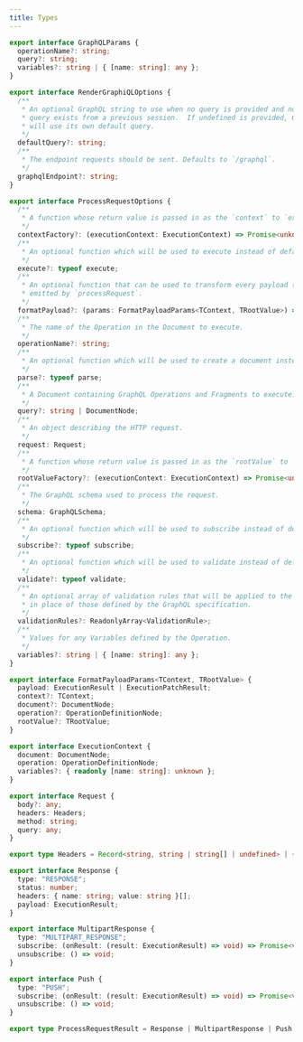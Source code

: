 ```yaml
---
title: Types
---
```


```ts
export interface GraphQLParams {
  operationName?: string;
  query?: string;
  variables?: string | { [name: string]: any };
}

export interface RenderGraphiQLOptions {
  /**
   * An optional GraphQL string to use when no query is provided and no stored
   * query exists from a previous session.  If undefined is provided, GraphiQL
   * will use its own default query.
   */
  defaultQuery?: string;
  /**
   * The endpoint requests should be sent. Defaults to `/graphql`.
   */
  graphqlEndpoint?: string;
}

export interface ProcessRequestOptions {
  /**
   * A function whose return value is passed in as the `context` to `execute`.
   */
  contextFactory?: (executionContext: ExecutionContext) => Promise<unknown> | unknown;
  /**
   * An optional function which will be used to execute instead of default `execute` from `graphql-js`.
   */
  execute?: typeof execute;
  /**
   * An optional function that can be used to transform every payload (i.e. the `data` object and `errors` array) that's
   * emitted by `processRequest`.
   */
  formatPayload?: (params: FormatPayloadParams<TContext, TRootValue>) => any;
  /**
   * The name of the Operation in the Document to execute.
   */
  operationName?: string;
  /**
   * An optional function which will be used to create a document instead of the default `parse` from `graphql-js`.
   */
  parse?: typeof parse;
  /**
   * A Document containing GraphQL Operations and Fragments to execute.
   */
  query?: string | DocumentNode;
  /**
   * An object describing the HTTP request.
   */
  request: Request;
  /**
   * A function whose return value is passed in as the `rootValue` to `execute`.
   */
  rootValueFactory?: (executionContext: ExecutionContext) => Promise<unknown> | unknown;
  /**
   * The GraphQL schema used to process the request.
   */
  schema: GraphQLSchema;
  /**
   * An optional function which will be used to subscribe instead of default `subscribe` from `graphql-js`.
   */
  subscribe?: typeof subscribe;
  /**
   * An optional function which will be used to validate instead of default `validate` from `graphql-js`.
   */
  validate?: typeof validate;
  /**
   * An optional array of validation rules that will be applied to the document
   * in place of those defined by the GraphQL specification.
   */
  validationRules?: ReadonlyArray<ValidationRule>;
  /**
   * Values for any Variables defined by the Operation.
   */
  variables?: string | { [name: string]: any };
}

export interface FormatPayloadParams<TContext, TRootValue> {
  payload: ExecutionResult | ExecutionPatchResult;
  context?: TContext;
  document?: DocumentNode;
  operation?: OperationDefinitionNode;
  rootValue?: TRootValue;
}

export interface ExecutionContext {
  document: DocumentNode;
  operation: OperationDefinitionNode;
  variables?: { readonly [name: string]: unknown };
}

export interface Request {
  body?: any;
  headers: Headers;
  method: string;
  query: any;
}

export type Headers = Record<string, string | string[] | undefined> | { get(name: string): string | null };

export interface Response {
  type: "RESPONSE";
  status: number;
  headers: { name: string; value: string }[];
  payload: ExecutionResult;
}

export interface MultipartResponse {
  type: "MULTIPART_RESPONSE";
  subscribe: (onResult: (result: ExecutionResult) => void) => Promise<void>;
  unsubscribe: () => void;
}

export interface Push {
  type: "PUSH";
  subscribe: (onResult: (result: ExecutionResult) => void) => Promise<void>;
  unsubscribe: () => void;
}

export type ProcessRequestResult = Response | MultipartResponse | Push;
```
